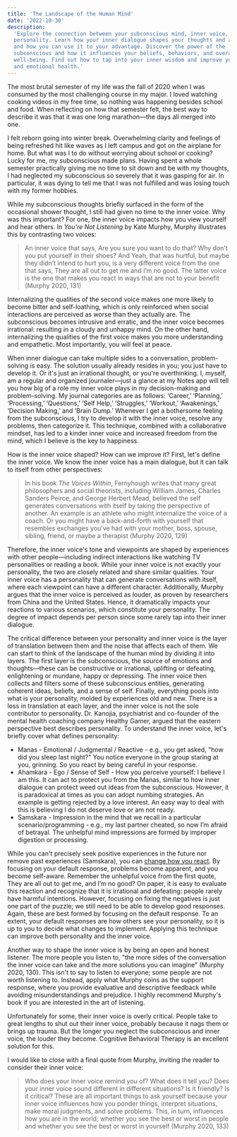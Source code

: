```yaml
---
title: 'The Landscape of the Human Mind'
date: '2022-10-30'
description:
  'Explore the connection between your subconscious mind, inner voice, and
  personality. Learn how your inner dialogue shapes your thoughts and actions,
  and how you can use it to your advantage. Discover the power of the
  subconscious and how it influences your beliefs, behaviors, and overall
  well-being. Find out how to tap into your inner wisdom and improve your mental
  and emotional health.'
---
```


The most brutal semester of my life was the fall of 2020 when I was consumed by
the most challenging course in my major. I loved watching cooking videos in my
free time, so nothing was happening besides school and food. When reflecting on
how that semester felt, the best way to describe it was that it was one long
marathon—the days all merged into one.

I felt reborn going into winter break. Overwhelming clarity and feelings of
being refreshed hit like waves as I left campus and got on the airplane for
home. But what was I to do without worrying about school or cooking? Lucky for
me, my subconscious made plans. Having spent a whole semester practically giving
me no time to sit down and be with my thoughts, I had neglected my subconscious
so severely that it was gasping for air. In particular, it was dying to tell me
that I was not fulfilled and was losing touch with my former hobbies.

While my subconscious thoughts briefly surfaced in the form of the occasional
shower thought, I still had given no time to the inner voice. Why was this
important? For one, the inner voice impacts how you view yourself and hear
others. In _You're Not Listening_ by Kate Murphy, Murphy illustrates this by
contrasting two voices:

> An inner voice that says, Are you sure you want to do that? Why don’t you put
> yourself in their shoes? And Yeah, that was hurtful, but maybe they didn’t
> intend to hurt you, is a very different voice from the one that says, They are
> all out to get me and I’m no good. The latter voice is the one that makes you
> react in ways that are not to your benefit (Murphy 2020, 131)

Internalizing the qualities of the second voice makes one more likely to become
bitter and self-loathing, which is only reinforced when social interactions are
perceived as worse than they actually are. The subconscious becomes intrusive
and erratic, and the inner voice becomes irrational: resulting in a cloudy and
unhappy mind. On the other hand, internalizing the qualities of the first voice
makes you more understanding and empathetic. Most importantly, you will feel at
peace.

When inner dialogue can take multiple sides to a conversation, problem-solving
is easy. The solution usually already resides in you; you just have to develop
it. Or it's just an irrational thought, or you're overthinking. I, myself, am a
regular and organized journaler—just a glance at my Notes app will tell you how
big of a role my inner voice plays in my decision-making and problem-solving. My
journal categories are as follows: ‘Career,’ ‘Planning,’ ‘Processing,’
‘Questions,’ ‘Self Help,’ ‘Struggles,’ ‘Workout,’ ‘Awakenings,’ ‘Decision
Making,’ and ‘Brain Dump.’ Whenever I get a bothersome feeling from the
subconscious, I try to develop it with the inner voice, resolve any problems,
then categorize it. This technique, combined with a collaborative mindset, has
led to a kinder inner voice and increased freedom from the mind, which I believe
is the key to happiness.

How is the inner voice shaped? How can we improve it? First, let's define the
inner voice. We know the inner voice has a main dialogue, but it can talk to
itself from other perspectives:

> In his book _The Voices Within_, Fernyhough writes that many great
> philosophers and social theorists, including William James, Charles Sanders
> Peirce, and George Herbert Mead, believed the self generates conversations
> with itself by taking the perspective of another. An example is an athlete who
> might internalize the voice of a coach. Or you might have a back-and-forth
> with yourself that resembles exchanges you've had with your mother, boss,
> spouse, sibling, friend, or maybe a therapist (Murphy 2020, 129)

Therefore, the inner voice's tone and viewpoints are shaped by experiences with
other people—including indirect interactions like watching TV personalities or
reading a book. While your inner voice is not exactly your personality, the two
are closely related and share similar qualities. Your inner voice has a
personality that can generate conversations with itself, where each viewpoint
can have a different character. Additionally, Murphy argues that the inner voice
is perceived as louder, as proven by researchers from China and the United
States. Hence, it dramatically impacts your reactions to various scenarios,
which constitute your personality. The degree of impact depends per person since
some rarely tap into their inner dialogue.

The critical difference between your personality and inner voice is the layer of
translation between them and the noise that affects each of them. We can start
to think of the landscape of the human mind by dividing it into layers. The
first layer is the subconscious, the source of emotions and thoughts—these can
be constructive or irrational, uplifting or defeating, enlightening or mundane,
happy or depressing. The inner voice then collects and filters some of these
subconscious entities, generating coherent ideas, beliefs, and a sense of self.
Finally, everything pools into what is your personality, molded by experiences
old and new. There is a loss in translation at each layer, and the inner voice
is not the sole contributor to personality. Dr. Kanojia, psychiatrist and
co-founder of the mental health coaching company Healthy Gamer, argued that the
eastern perspective best describes personality. To understand the inner voice,
let's briefly cover what defines personality:

- Manas - Emotional / Judgmental / Reactive - e.g., you get asked, "how did you
  sleep last night?" You notice everyone in the group staring at you, grinning.
  So you react by being careful in your response.
- Ahamkara - Ego / Sense of Self - How you perceive yourself: I believe I am
  this. It can act to protect you from the Manas, similar to how inner dialogue
  can protect weed out ideas from the subconscious. However, it is paradoxical
  at times as you can adopt numbing strategies. An example is getting rejected
  by a love interest. An easy way to deal with this is believing I do not
  deserve love or am not ready.
- Samskara - Impression in the mind that we recall in a particular
  scenario/programming - e.g., my last partner cheated, so now I’m afraid of
  betrayal. The unhelpful mind impressions are formed by improper digestion or
  processing.

While you can't precisely seek positive experiences in the future nor remove
past experiences (Samskara), you can
[change how you react](https://youtu.be/t_NRIVq2vzM). By focusing on your
default response, problems become apparent, and you become self-aware. Remember
the unhelpful voice from the first quote, They are all out to get me, and I’m no
good? On paper, it is easy to evaluate this reaction and recognize that it is
irrational and defeating: people rarely have harmful intentions. However,
focusing on fixing the negatives is just one part of the puzzle; we still need
to be able to develop good responses. Again, these are best formed by focusing
on the default response. To an extent, your default responses are how others see
your personality, so it is up to you to decide what changes to implement.
Applying this technique can improve both personality and the inner voice.

Another way to shape the inner voice is by being an open and honest listener.
The more people you listen to, "the more sides of the conversation the inner
voice can take and the more solutions you can imagine" (Murphy 2020, 130). This
isn't to say to listen to everyone; some people are not worth listening to.
Instead, apply what Murphy coins as the support response, where you provide
evaluative and descriptive feedback while avoiding misunderstandings and
prejudice. I highly recommend Murphy's book if you are interested in the art of
listening.

Unfortunately for some, their inner voice is overly critical. People take to
great lengths to shut out their inner voice, probably because it nags them or
brings up trauma. But the longer you neglect the subconscious and inner voice,
the louder they become. Cognitive Behavioral Therapy is an excellent solution
for this.

I would like to close with a final quote from Murphy, inviting the reader to
consider their inner voice:

> Who does your inner voice remind you of? What does it tell you? Does your
> inner voice sound different in different situations? Is it friendly? Is it
> critical? These are all important things to ask yourself because your inner
> voice influences how you ponder things, interpret situations, make moral
> judgments, and solve problems. This, in turn, influences how you are in the
> world; whether you see the best or worst in people and whether you see the
> best or worst in yourself (Murphy 2020, 133)
